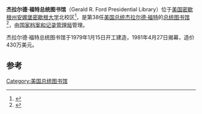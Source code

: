 {{Infobox presidential library
| name = 杰拉尔德·福特总统图书馆
| logo = Official logo of the Gerald R. Ford Presidential Library.svg
| image = Gerald R. Ford Presidential Library, spring.jpg
| map_type = USA Michigan#USA
| latitude = 42.28781
| longitude = -83.712516
|location = {{coord|42.28781|-83.712516|type:landmark_region:US|display=inline,title}}<br/>[[美国|美国]][[密歇根州|密歇根州]][[安娜堡|安娜堡]]
| construction_start_date = 1979年1月15日
| dedication_date = 1981年4月27日
| named_for =[[杰拉尔德·福特|杰拉尔德·福特]]
| size = {{convert|50000|sqft|m2}}
| cost_amount = 430万美元
| manager =[[国家档案和记录管理局|国家档案和记录管理局]]<br> [[密歇根大学|密歇根大学]]
| website = [http://www.fordlibrarymuseum.gov/ Ford Library]
}}
'''杰拉尔德·福特总统图书馆'''（Gerald R. Ford Presidential Library）位于[[美国|美国]][[密歇根州|密歇根州]][[安娜堡|安娜堡]][[密歇根大学|密歇根大学]]北校区<ref name=NARA>{{cite web|title=Gerald R. Ford Presidential Library and Museum|url=http://www.archives.gov/presidential-libraries/visit/ford.html|accessdate=8 February 2013|archive-date=2021-03-18|archive-url=https://web.archive.org/web/20210318004113/https://www.archives.gov/presidential-libraries/visit/ford.html|dead-url=no}}</ref>，是第38任[[美国总统|美国总统]][[杰拉尔德·福特|杰拉尔德·福特]]的[[总统图书馆|总统图书馆]]<ref name=umich>{{cite web|title=Gerald R. Ford Library|url=http://www.lib.umich.edu/gerald-r-ford-library|accessdate=8 February 2013|archive-date=2020-06-18|archive-url=https://web.archive.org/web/20200618155117/https://www.lib.umich.edu/gerald-r-ford-library|dead-url=no}}</ref>，由[[国家档案和记录管理局|国家档案和记录管理局]]管理。

杰拉尔德·福特总统图书馆于1979年1月15日开工建造，1981年4月27日揭幕，造价430万美元。

==参考==
{{Reflist}}{{密歇根大学}}
[[Category:美国总统图书馆|Category:美国总统图书馆]]